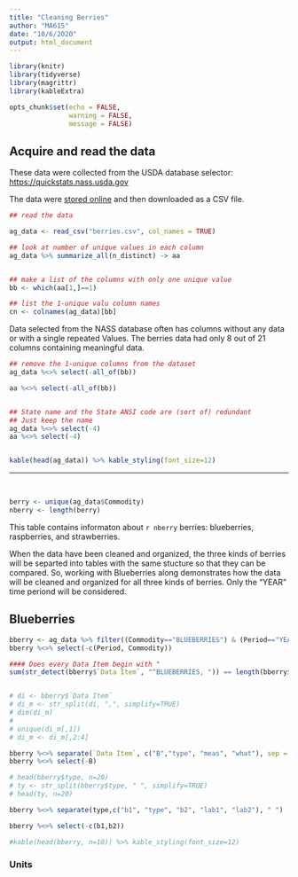 ```yaml
---
title: "Cleaning Berries"
author: "MA615"
date: "10/6/2020"
output: html_document
---
```


```r
library(knitr)
library(tidyverse)
library(magrittr)
library(kableExtra)

opts_chunk$set(echo = FALSE, 
               warning = FALSE,
               message = FALSE)
```

##  Acquire and read the data

These data were collected from the USDA database selector: <a href="https://quickstats.nass.usda.gov">https://quickstats.nass.usda.gov</a>

The data were <a href="https://quickstats.nass.usda.gov/results/D416E96E-3D5C-324C-9334-1D38DF88FFF1">stored online</a> and then downloaded as a CSV file.


```r

## read the data

ag_data <- read_csv("berries.csv", col_names = TRUE)

## look at number of unique values in each column
ag_data %>% summarize_all(n_distinct) -> aa


## make a list of the columns with only one unique value
bb <- which(aa[1,]==1)

## list the 1-unique valu column names 
cn <- colnames(ag_data)[bb]

```

Data selected from the NASS database often has columns without any data or with a single repeated Values.  The berries data had only 8 out of 21 columns containing meaningful data.

```r


## remove the 1-unique columns from the dataset
ag_data %<>% select(-all_of(bb))

aa %<>% select(-all_of(bb)) 


## State name and the State ANSI code are (sort of) redundant
## Just keep the name
ag_data %<>% select(-4)
aa %<>% select(-4) 


kable(head(ag_data)) %>% kable_styling(font_size=12)


```

<hr>
<br>



```r
berry <- unique(ag_data$Commodity)
nberry <- length(berry)

```

This table contains informaton about `r nberry` berries: blueberries, raspberries, and strawberries.

When the data have been cleaned and organized, the three kinds of berries will be separted into tables with the same stucture so that they can be compared.  So, working with Blueberries along demonstrates how the data will be cleaned and organized for all three kinds of berries. Only the "YEAR" time periond will be considered.

## Blueberries

```r
bberry <- ag_data %>% filter((Commodity=="BLUEBERRIES") & (Period=="YEAR"))
bberry %<>% select(-c(Period, Commodity))   

#### Does every Data Item begin with "
sum(str_detect(bberry$`Data Item`, "^BLUEBERRIES, ")) == length(bberry$`Data Item`)


# di <- bberry$`Data Item`
# di_m <- str_split(di, ",", simplify=TRUE)
# dim(di_m)
# 
# unique(di_m[,1])
# di_m <- di_m[,2:4]

bberry %<>% separate(`Data Item`, c("B","type", "meas", "what"), sep = ",") 
bberry %<>% select(-B)

# head(bberry$type, n=20)
# ty <- str_split(bberry$type, " ", simplify=TRUE)
# head(ty, n=20)

bberry %<>% separate(type,c("b1", "type", "b2", "lab1", "lab2"), " ")

bberry %<>% select(-c(b1,b2)) 

#kable(head(bberry, n=10)) %>% kable_styling(font_size=12)

```




### Units



